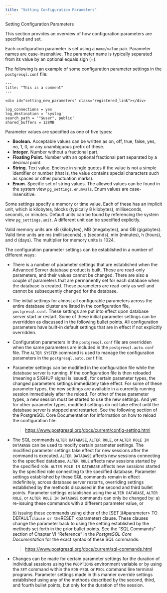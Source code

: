 ```yaml
---
title: "Setting Configuration Parameters"
---
```


<div id="setting_new_parameters" class="registered_link"></div>


<div class="index">

Setting Configuration Parameters

</div>

<div id="setting_configuration_parameters" class="registered_link"></div>

This section provides an overview of how configuration parameters are specified and set.

Each configuration parameter is set using a `name/value` pair. Parameter names are case-insensitive. The parameter name is typically separated from its value by an optional equals sign (=).

The following is an example of some configuration parameter settings in the `postgresql.conf` file:

``` TEXT
---
title: "This is a comment"
---

<div id="setting_new_parameters" class="registered_link"></div>

log_connections = yes
log_destination = 'syslog'
search_path = '"$user", public'
shared_buffers = 128MB
```

Parameter values are specified as one of five types:

  - **Boolean.** Acceptable values can be written as on, off, true, false, yes, no, 1, 0, or any unambiguous prefix of these.
  - **Integer.** Number without a fractional part.
  - **Floating Point.** Number with an optional fractional part separated by a decimal point.
  - **String.** Text value. Enclose in single quotes if the value is not a simple identifier or number (that is, the value contains special characters such as spaces or other punctuation marks).
  - **Enum.** Specific set of string values. The allowed values can be found in the system view `pg_settings.enumvals`. Enum values are case-insensitive.

Some settings specify a memory or time value. Each of these has an implicit unit, which is kilobytes, blocks (typically 8 kilobytes), milliseconds, seconds, or minutes. Default units can be found by referencing the system view `pg_settings.unit`. A different unit can be specified explicitly.

Valid memory units are kB (kilobytes), MB (megabytes), and GB (gigabytes). Valid time units are ms (milliseconds), s (seconds), min (minutes), h (hours), and d (days). The multiplier for memory units is 1024.

The configuration parameter settings can be established in a number of different ways:

  - There is a number of parameter settings that are established when the Advanced Server database product is built. These are read-only parameters, and their values cannot be changed. There are also a couple of parameters that are permanently set for each database when the database is created. These parameters are read-only as well and cannot be subsequently changed for the database.

  - The initial settings for almost all configurable parameters across the entire database cluster are listed in the configuration file, `postgresql.conf`. These settings are put into effect upon database server start or restart. Some of these initial parameter settings can be overridden as discussed in the following bullet points. All configuration parameters have built-in default settings that are in effect if not explicitly overridden.

  - Configuration parameters in the `postgresql.conf` file are overridden when the same parameters are included in the `postgresql.auto.conf` file. The `ALTER SYSTEM` command is used to manage the configuration parameters in the `postgresql.auto.conf` file.

  - Parameter settings can be modified in the configuration file while the database server is running. If the configuration file is then reloaded (meaning a SIGHUP signal is issued), for certain parameter types, the changed parameters settings immediately take effect. For some of these parameter types, the new settings are available in a currently running session immediately after the reload. For other of these parameter types, a new session must be started to use the new settings. And yet for other parameter types, modified settings do not take effect until the database server is stopped and restarted. See the following section of the PostgreSQL Core Documentation for information on how to reload the configuration file:
    
    > <https://www.postgresql.org/docs/current/config-setting.html>

  - The SQL commands `ALTER DATABASE`, `ALTER ROLE`, or `ALTER ROLE IN DATABASE` can be used to modify certain parameter settings. The modified parameter settings take effect for new sessions after the command is executed. `ALTER DATABASE` affects new sessions connecting to the specified database. `ALTER ROLE` affects new sessions started by the specified role. `ALTER ROLE IN DATABASE` affects new sessions started by the specified role connecting to the specified database. Parameter settings established by these SQL commands remain in effect indefinitely, across database server restarts, overriding settings established by the methods discussed in the second and third bullet points. Parameter settings established using the `ALTER DATABASE`, `ALTER ROLE`, or `ALTER ROLE IN DATABASE` commands can only be changed by: a) re-issuing these commands with a different parameter value, or
    
    b) issuing these commands using either of the [SET ](#parameter> TO DEFAULT` clause or the `RESET <parameter) clause. These clauses change the parameter back to using the setting established by the methods set forth in the prior bullet points. See the “SQL Commands” section of Chapter VI “Reference” in the *PostgreSQL Core Documentation* for the exact syntax of these SQL commands:
    
    > <https://www.postgresql.org/docs/current/sql-commands.html>

  - Changes can be made for certain parameter settings for the duration of individual sessions using the `PGOPTIONS` environment variable or by using the `SET` command within the `EDB-PSQL` or `PSQL` command line terminal programs. Parameter settings made in this manner override settings established using any of the methods described by the second, third, and fourth bullet points, but only for the duration of the session.
